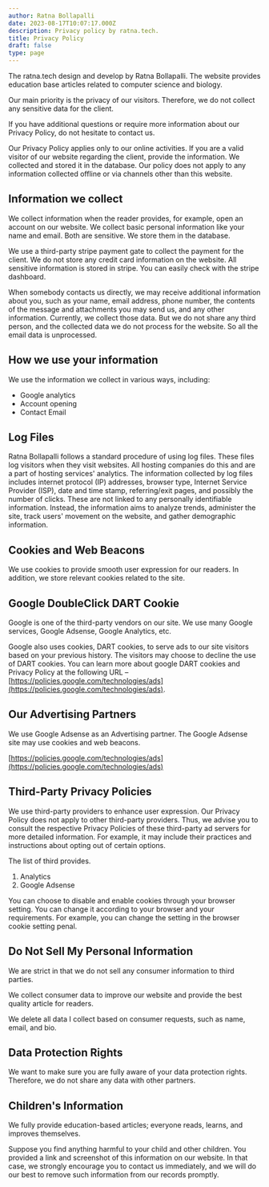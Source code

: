 ```yaml
---
author: Ratna Bollapalli
date: 2023-08-17T10:07:17.000Z
description: Privacy policy by ratna.tech.
title: Privacy Policy
draft: false
type: page
---
```


The ratna.tech design and develop by Ratna Bollapalli. The website
provides education base articles related to computer science and biology.

Our main priority is the privacy of our visitors. Therefore, we do not collect
any sensitive data for the client.

If you have additional questions or require more information about our Privacy
Policy, do not hesitate to contact us.

Our Privacy Policy applies only to our online activities. If you are a valid
visitor of our website regarding the client, provide the information. We
collected and stored it in the database. Our policy does not apply to any
information collected offline or via channels other than this website.

## Information we collect

We collect information when the reader provides, for example, open an account on
our website. We collect basic personal information like your name and email.
Both are sensitive. We store them in the database.

We use a third-party stripe payment gate to collect the payment for the client.
We do not store any credit card information on the website. All sensitive
information is stored in stripe. You can easily check with the stripe dashboard.

When somebody contacts us directly, we may receive additional information about
you, such as your name, email address, phone number, the contents of the message
and attachments you may send us, and any other information. Currently, we
collect those data. But we do not share any third person, and the collected data
we do not process for the website. So all the email data is unprocessed.

## How we use your information

We use the information we collect in various ways, including:

- Google analytics
- Account opening
- Contact Email

## Log Files

Ratna Bollapalli follows a standard procedure of using log files. These files log
visitors when they visit websites. All hosting companies do this and are a part
of hosting services' analytics. The information collected by log files includes
internet protocol (IP) addresses, browser type, Internet Service Provider (ISP),
date and time stamp, referring/exit pages, and possibly the number of clicks.
These are not linked to any personally identifiable information. Instead, the
information aims to analyze trends, administer the site, track users' movement
on the website, and gather demographic information.

## Cookies and Web Beacons

We use cookies to provide smooth user expression for our readers. In addition,
we store relevant cookies related to the site.

## Google DoubleClick DART Cookie

Google is one of the third-party vendors on our site. We use many Google
services, Google Adsense, Google Analytics, etc.

Google also uses cookies, DART cookies, to serve ads to our site visitors based
on your previous history. The visitors may choose to decline the use of DART
cookies. You can learn more about google DART cookies and Privacy Policy at the
following URL –
[https://policies.google.com/technologies/ads](https://policies.google.com/technologies/ads).

## Our Advertising Partners

We use Google Adsense as an Advertising partner. The Google Adsense site may use
cookies and web beacons.

[https://policies.google.com/technologies/ads](https://policies.google.com/technologies/ads)

## Third-Party Privacy Policies

We use third-party providers to enhance user expression. Our Privacy Policy does
not apply to other third-party providers. Thus, we advise you to consult the
respective Privacy Policies of these third-party ad servers for more detailed
information. For example, it may include their practices and instructions about
opting out of certain options.

The list of third provides.

1. Analytics
2. Google Adsense

You can choose to disable and enable cookies through your browser setting. You
can change it according to your browser and your requirements. For example, you
can change the setting in the browser cookie setting penal.

## Do Not Sell My Personal Information

We are strict in that we do not sell any consumer information to third parties.

We collect consumer data to improve our website and provide the best quality
article for readers.

We delete all data I collect based on consumer requests, such as name, email,
and bio.

## Data Protection Rights

We want to make sure you are fully aware of your data protection rights.
Therefore, we do not share any data with other partners.

## Children's Information

We fully provide education-based articles; everyone reads, learns, and improves
themselves.

Suppose you find anything harmful to your child and other children. You provided
a link and screenshot of this information on our website. In that case, we
strongly encourage you to contact us immediately, and we will do our best to
remove such information from our records promptly.
